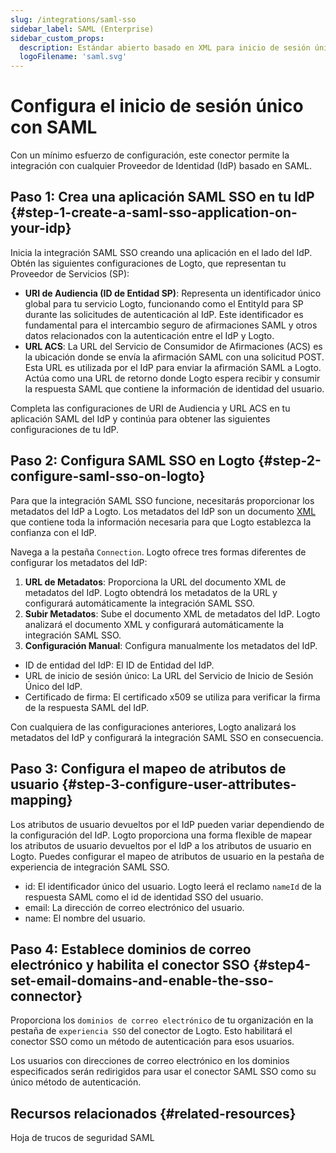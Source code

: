 ```yaml
---
slug: /integrations/saml-sso
sidebar_label: SAML (Enterprise)
sidebar_custom_props:
  description: Estándar abierto basado en XML para inicio de sesión único en la web y federación de identidad.
  logoFilename: 'saml.svg'
---
```



# Configura el inicio de sesión único con SAML

Con un mínimo esfuerzo de configuración, este conector permite la integración con cualquier Proveedor de Identidad (IdP) basado en SAML.

<GuideTip />

## Paso 1: Crea una aplicación SAML SSO en tu IdP \{#step-1-create-a-saml-sso-application-on-your-idp}

Inicia la integración SAML SSO creando una aplicación en el lado del IdP. Obtén las siguientes configuraciones de Logto, que representan tu Proveedor de Servicios (SP):

- **URI de Audiencia (ID de Entidad SP)**: Representa un identificador único global para tu servicio Logto, funcionando como el EntityId para SP durante las solicitudes de autenticación al IdP. Este identificador es fundamental para el intercambio seguro de afirmaciones SAML y otros datos relacionados con la autenticación entre el IdP y Logto.
- **URL ACS**: La URL del Servicio de Consumidor de Afirmaciones (ACS) es la ubicación donde se envía la afirmación SAML con una solicitud POST. Esta URL es utilizada por el IdP para enviar la afirmación SAML a Logto. Actúa como una URL de retorno donde Logto espera recibir y consumir la respuesta SAML que contiene la información de identidad del usuario.

Completa las configuraciones de URI de Audiencia y URL ACS en tu aplicación SAML del IdP y continúa para obtener las siguientes configuraciones de tu IdP.

## Paso 2: Configura SAML SSO en Logto \{#step-2-configure-saml-sso-on-logto}

Para que la integración SAML SSO funcione, necesitarás proporcionar los metadatos del IdP a Logto. Los metadatos del IdP son un documento [XML](https://blog.logto.io/what-is-xml) que contiene toda la información necesaria para que Logto establezca la confianza con el IdP.

Navega a la pestaña `Connection`. Logto ofrece tres formas diferentes de configurar los metadatos del IdP:

1. **URL de Metadatos**: Proporciona la URL del documento XML de metadatos del IdP. Logto obtendrá los metadatos de la URL y configurará automáticamente la integración SAML SSO.
2. **Subir Metadatos**: Sube el documento XML de metadatos del IdP. Logto analizará el documento XML y configurará automáticamente la integración SAML SSO.
3. **Configuración Manual**: Configura manualmente los metadatos del IdP.

- ID de entidad del IdP: El ID de Entidad del IdP.
- URL de inicio de sesión único: La URL del Servicio de Inicio de Sesión Único del IdP.
- Certificado de firma: El certificado x509 se utiliza para verificar la firma de la respuesta SAML del IdP.

Con cualquiera de las configuraciones anteriores, Logto analizará los metadatos del IdP y configurará la integración SAML SSO en consecuencia.

## Paso 3: Configura el mapeo de atributos de usuario \{#step-3-configure-user-attributes-mapping}

Los atributos de usuario devueltos por el IdP pueden variar dependiendo de la configuración del IdP. Logto proporciona una forma flexible de mapear los atributos de usuario devueltos por el IdP a los atributos de usuario en Logto. Puedes configurar el mapeo de atributos de usuario en la pestaña de experiencia de integración SAML SSO.

- id: El identificador único del usuario. Logto leerá el reclamo `nameId` de la respuesta SAML como el id de identidad SSO del usuario.
- email: La dirección de correo electrónico del usuario.
- name: El nombre del usuario.

## Paso 4: Establece dominios de correo electrónico y habilita el conector SSO \{#step4-set-email-domains-and-enable-the-sso-connector}

Proporciona los `dominios de correo electrónico` de tu organización en la pestaña de `experiencia SSO` del conector de Logto. Esto habilitará el conector SSO como un método de autenticación para esos usuarios.

Los usuarios con direcciones de correo electrónico en los dominios especificados serán redirigidos para usar el conector SAML SSO como su único método de autenticación.

## Recursos relacionados \{#related-resources}

<Url href="https://blog.logto.io/saml-security-cheat-sheet">Hoja de trucos de seguridad SAML</Url>
